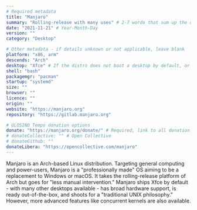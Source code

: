 ```yaml
---
# Required metadata
title: "Manjaro"
summary: "Rolling-release with many uses" # 2-7 words that sum up the distribution
date: "2021-11-21" # Year-Month-Day
version: ""
category: "Desktop"

# Other metadata - if details unknown or not applicable, leave blank
platform: "x86, arm"
descends: "Arch"
desktop: "Xfce" # If the distro does not boot a desktop by default, or doesn't ship one, leave 'desktop' blank
shell: "bash"
packagemgr: "pacman"
startup: "systemd"
size: ""
browser: ""
licence: ""
origin: ""
website: "https://manjaro.org"
repository: "https://gitlab.manjaro.org"

# ULOSINO Tempo donation options
donate: "https://manjaro.org/donate/" # Required, link to all donation options
# donateCollective: "" # Open Collective
# donateGithub: ""
donateLibera: "https://opencollective.com/manjaro"
---
```


Manjaro is an Arch-based Linux distribution. Targeting general computing and power-users, Manjaro is a "professionally made" OS aiming to be a replacement to Windows or macOS. It takes the rolling-release platform of Arch but goes for "less manual intervention." Manjaro ships Xfce by default - with many other desktops available - has broad hardware support, is ready out-of-the-box, and shoots for a "traditional UNIX philosophy." However, more advanced features like concurrent kernels are also available.
